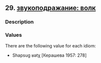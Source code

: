 ## 29. <a href =  'https://agricolamz.github.io/The_Circassian_Isoglosses_Database/29.html'>звукоподражание: волк</a>
### Description



### Values
There are the following value for each idiom:

* Shapsug  ʁətχ [Керашева 1957: 278] 

